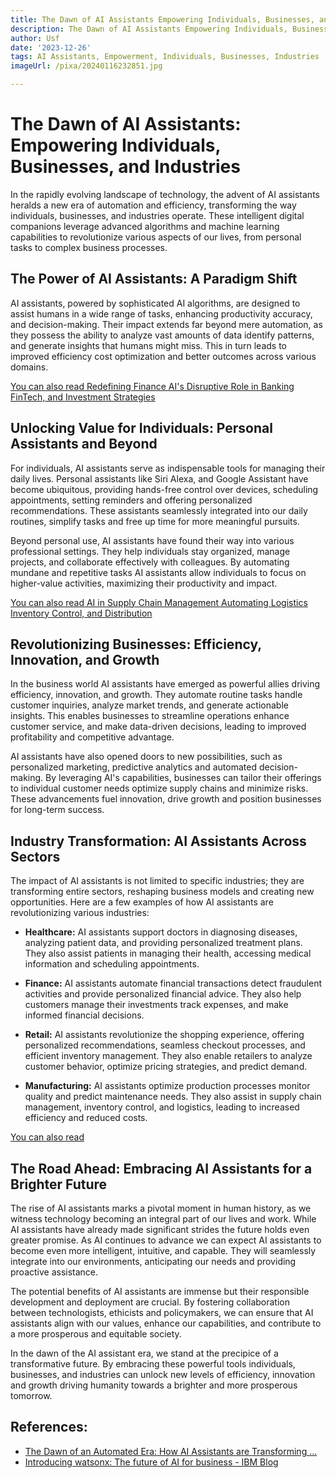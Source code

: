 ```yaml
---
title: The Dawn of AI Assistants Empowering Individuals, Businesses, and Industries
description: The Dawn of AI Assistants Empowering Individuals, Businesses, and Industries
author: Usf
date: '2023-12-26'
tags: AI Assistants, Empowerment, Individuals, Businesses, Industries
imageUrl: /pixa/20240116232851.jpg

---
```

# The  Dawn of AI Assistants: Empowering Individuals, Businesses, and Industries

In  the rapidly evolving landscape  of technology, the advent of AI assistants  heralds a new era of automation and efficiency, transforming the  way individuals, businesses,  and  industries operate. These intelligent digital  companions leverage advanced algorithms and machine learning capabilities to revolutionize various aspects of our lives, from personal tasks to complex business processes.

##  The Power of AI Assistants: A Paradigm Shift

AI assistants,  powered by sophisticated AI  algorithms, are designed to assist  humans in a wide range of tasks, enhancing productivity accuracy, and decision-making. Their  impact extends far beyond mere automation, as they possess the ability to analyze vast amounts of  data identify patterns, and generate insights that humans might miss. This in turn leads to improved efficiency  cost  optimization and better outcomes across various domains.

[You can also read Redefining Finance AI's  Disruptive Role in Banking FinTech, and Investment Strategies](Redefining%20Finance%20AI%27s%20Disruptive%20Role%20in%20Banking%2C%20FinTech%2C%20and%20Investment%20Strategies)


## Unlocking Value  for Individuals: Personal Assistants and Beyond

For individuals, AI assistants serve as indispensable tools for managing their daily  lives. Personal assistants like Siri Alexa, and Google Assistant  have become ubiquitous, providing hands-free control over devices, scheduling appointments, setting reminders and  offering personalized recommendations.  These assistants seamlessly  integrated into our daily routines, simplify tasks and  free up time  for more meaningful pursuits.

Beyond  personal use, AI assistants have found their way into various professional settings. They help individuals  stay organized, manage projects, and collaborate effectively with colleagues. By automating mundane and  repetitive tasks AI  assistants allow individuals to focus on higher-value activities, maximizing  their productivity and impact.

[You can  also read AI in Supply Chain Management Automating  Logistics Inventory Control, and  Distribution](AI%20in%20Supply%20Chain%20Management%20Automating%20Logistics%2C%20Inventory%20Control%2C%20and%20Distribution)


##  Revolutionizing Businesses: Efficiency, Innovation, and Growth

In the business world AI assistants have emerged as powerful allies driving efficiency, innovation, and growth. They automate routine tasks  handle customer inquiries, analyze market trends, and generate actionable insights. This enables businesses to streamline operations enhance customer service, and make data-driven decisions, leading to improved profitability and competitive advantage.

AI assistants have  also opened doors to new  possibilities, such as personalized marketing, predictive analytics and automated decision-making. By leveraging  AI's capabilities, businesses can tailor their offerings to individual customer needs optimize supply chains and minimize risks. These advancements fuel innovation, drive growth and position businesses for long-term success.

## Industry  Transformation: AI Assistants Across Sectors

The impact of AI assistants is not limited to specific industries; they are transforming  entire sectors, reshaping business models and creating new opportunities. Here are a few  examples of  how  AI assistants are revolutionizing various industries:

* **Healthcare:** AI assistants support doctors  in diagnosing diseases, analyzing patient data, and providing personalized treatment plans. They also assist patients  in managing their health, accessing medical  information and scheduling appointments.

* **Finance:** AI assistants automate  financial transactions detect fraudulent activities and provide personalized financial advice. They also help  customers manage their investments track expenses, and make informed financial decisions.

* **Retail:** AI assistants revolutionize the shopping experience, offering personalized recommendations, seamless  checkout processes, and efficient inventory management. They  also enable retailers to analyze customer  behavior, optimize pricing strategies, and predict demand.

* **Manufacturing:** AI assistants optimize production processes monitor quality and predict maintenance needs. They also assist in supply  chain  management, inventory control, and logistics, leading to increased efficiency and  reduced costs.

[You can also read ]()


## The Road Ahead: Embracing AI Assistants for  a Brighter Future

The rise of AI assistants marks a pivotal moment in human history, as we witness technology becoming an  integral part of our lives and work. While  AI assistants have already made  significant strides the  future holds even greater promise. As AI continues to advance we can expect AI assistants to become even  more intelligent, intuitive, and capable. They will seamlessly integrate into our environments, anticipating our needs and providing  proactive assistance.

The potential benefits of AI assistants are immense  but their responsible development and deployment are crucial. By fostering collaboration  between technologists, ethicists and policymakers, we can ensure that AI assistants align with our values, enhance our capabilities, and contribute to a more  prosperous  and equitable  society.

In the dawn of the AI assistant era, we stand at the precipice of a transformative future. By embracing these powerful tools individuals, businesses, and industries  can unlock new levels of efficiency, innovation and growth  driving humanity towards  a brighter and more prosperous  tomorrow.

## References:
- [The Dawn of an Automated Era: How AI Assistants are Transforming ...](https://medium.com/@logusps1999/the-dawn-of-an-automated-era-how-ai-assistants-are-transforming-business-9253ab421a4b)
- [Introducing watsonx: The future of AI for business - IBM Blog](https://www.ibm.com/blog/introducing-watsonx-the-future-of-ai-for-business/)
